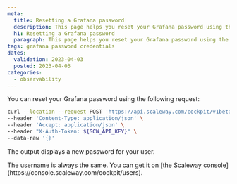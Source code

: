 ```yaml
---
meta:
  title: Resetting a Grafana password
  description: This page helps you reset your Grafana password using the API
  h1: Resetting a Grafana password
  paragraph: This page helps you reset your Grafana password using the API
tags: grafana password credentials
dates:
  validation: 2023-04-03
  posted: 2023-04-03
categories:
  - observability
---
```


You can reset your Grafana password using the following request:

```bash
curl --location --request POST 'https://api.scaleway.com/cockpit/v1beta1/reset-cockpit-grafana-password' \
--header 'Content-Type: application/json' \
--header 'Accept: application/json' \
--header "X-Auth-Token: ${SCW_API_KEY}" \
--data-raw '{}'
```

The output displays a new password for your user.

<Message type="important">
 The username is always the same. You can get it on [the Scaleway console](https://console.scaleway.com/cockpit/users).
</Message>